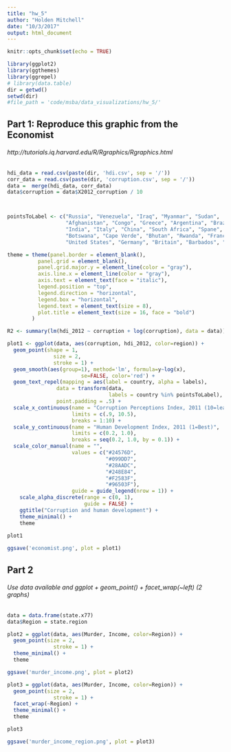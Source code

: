 ```yaml
---
title: "hw_5"
author: "Holden Mitchell"
date: "10/3/2017"
output: html_document
---
```


```r
knitr::opts_chunk$set(echo = TRUE)
```

```r
library(ggplot2)
library(ggthemes)
library(ggrepel)
# library(data.table)
dir = getwd()
setwd(dir)
#file_path = 'code/msba/data_visualizations/hw_5/'
```


## Part 1: Reproduce this graphic from the Economist
###### http://tutorials.iq.harvard.edu/R/Rgraphics/Rgraphics.html


```r
hdi_data = read.csv(paste(dir, 'hdi.csv', sep = '/'))
corr_data = read.csv(paste(dir, 'corruption.csv', sep = '/'))
data =  merge(hdi_data, corr_data)
data$corruption = data$X2012_corruption / 10 



pointsToLabel <- c("Russia", "Venezuela", "Iraq", "Myanmar", "Sudan",
                   "Afghanistan", "Congo", "Greece", "Argentina", "Brazil",
                   "India", "Italy", "China", "South Africa", "Spane",
                   "Botswana", "Cape Verde", "Bhutan", "Rwanda", "France",
                   "United States", "Germany", "Britain", "Barbados", "Norway", "Japan", "New Zealand", "Singapore", "Cuba")

theme = theme(panel.border = element_blank(),
          panel.grid = element_blank(),
          panel.grid.major.y = element_line(color = "gray"),
          axis.line.x = element_line(color = "gray"),
          axis.text = element_text(face = "italic"),
          legend.position = "top",
          legend.direction = "horizontal",
          legend.box = "horizontal",
          legend.text = element_text(size = 8),
          plot.title = element_text(size = 16, face = "bold")
        )

R2 <- summary(lm(hdi_2012 ~ corruption + log(corruption), data = data))$r.squared

plot1 <- ggplot(data, aes(corruption, hdi_2012, color=region)) +
  geom_point(shape = 1,
               size = 2,
               stroke = 1) + 
  geom_smooth(aes(group=1), method='lm', formula=y~log(x), 
                        se=FALSE, color='red') +
  geom_text_repel(mapping = aes(label = country, alpha = labels),
                data = transform(data,
                                 labels = country %in% pointsToLabel),
                point.padding = .5) +
  scale_x_continuous(name = "Corruption Perceptions Index, 2011 (10=least corrupt)",
                     limits = c(.9, 10.5),
                     breaks = 1:10) +
  scale_y_continuous(name = "Human Development Index, 2011 (1=Best)",
                     limits = c(0.2, 1.0),
                     breaks = seq(0.2, 1.0, by = 0.1)) +
  scale_color_manual(name = "",
                     values = c("#24576D",
                                "#099DD7",
                                "#28AADC",
                                "#248E84",
                                "#F2583F",
                                "#96503F"),
                     guide = guide_legend(nrow = 1)) +
    scale_alpha_discrete(range = c(0, 1),
                         guide = FALSE) +
    ggtitle("Corruption and human development") +
    theme_minimal() +
    theme 
  
plot1

ggsave('economist.png', plot = plot1)
```

## Part 2
###### Use data available and ggplot + geom_point() + facet_wrap(~left) (2 graphs)


```r

data = data.frame(state.x77)
data$Region = state.region

plot2 = ggplot(data, aes(Murder, Income, color=Region)) +
  geom_point(size = 2,
               stroke = 1) +
  theme_minimal() +
  theme 

ggsave('murder_income.png', plot = plot2)
```


```r

plot3 = ggplot(data, aes(Murder, Income, color=Region)) +
  geom_point(size = 2,
               stroke = 1) +
  facet_wrap(~Region) +
  theme_minimal() +
  theme

plot3

ggsave('murder_income_region.png', plot = plot3)
```
